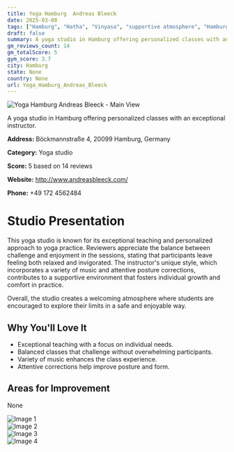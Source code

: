 ```yaml
---
title: Yoga Hamburg  Andreas Bleeck
date: 2025-03-08
tags: ["Hamburg", "Hatha", "Vinyasa", "supportive atmosphere", "Hamburg"]  
draft: false
summary: A yoga studio in Hamburg offering personalized classes with an exceptional instructor.
gm_reviews_count: 14
gm_totalScore: 5
gym_score: 3.7
city: Hamburg
state: None
country: None
url: Yoga_Hamburg_Andreas_Bleeck
---
```


<div className="aspect-[16/9] relative my-8">
  <img 
    src="https://lh3.googleusercontent.com/p/AF1QipMVrsMowaFwvLdLAjS5VYPiea2F3XlVnfjtQWM=w1920-h1080-k-no"
    alt="Yoga Hamburg  Andreas Bleeck - Main View"
    className="object-cover absolute inset-0 w-full h-full rounded-lg"
  />
</div>

A yoga studio in Hamburg offering personalized classes with an exceptional instructor.

**Address:** Böckmannstraße 4, 20099 Hamburg, Germany

**Category:** Yoga studio

**Score:** 5 based on 14 reviews

**Website:** http://www.andreasbleeck.com/

**Phone:** +49 172 4562484

# Studio Presentation

This yoga studio is known for its exceptional teaching and personalized approach to yoga practice. Reviewers appreciate the balance between challenge and enjoyment in the sessions, stating that participants leave feeling both relaxed and invigorated. The instructor's unique style, which incorporates a variety of music and attentive posture corrections, contributes to a supportive environment that fosters individual growth and comfort in practice.

Overall, the studio creates a welcoming atmosphere where students are encouraged to explore their limits in a safe and enjoyable way.

## Why You'll Love It

- Exceptional teaching with a focus on individual needs.
- Balanced classes that challenge without overwhelming participants.
- Variety of music enhances the class experience.
- Attentive corrections help improve posture and form.

## Areas for Improvement

None

<div className="grid grid-cols-1 xl:grid-cols-2 gap-4 my-8">
<div className="aspect-[4/3] relative"><img src="https://lh3.googleusercontent.com/p/AF1QipOGJdF8Zrli734le_-PNy3I2-Kw0hIasinb7Qaw=w1920-h1080-k-no" alt="Image 1" className="object-cover absolute inset-0 w-full h-full rounded-lg" /></div>
<div className="aspect-[4/3] relative"><img src="https://lh5.googleusercontent.com/p/AF1QipPEE-KonNciVNlb1SCahTsM8_KyocNHq293_c8=w1920-h1080-k-no" alt="Image 2" className="object-cover absolute inset-0 w-full h-full rounded-lg" /></div>
<div className="aspect-[4/3] relative"><img src="https://lh5.googleusercontent.com/p/AF1QipM6KNrqojnZjvTeRZC50tujUHUcl0vzu2eJZec=w1920-h1080-k-no" alt="Image 3" className="object-cover absolute inset-0 w-full h-full rounded-lg" /></div>
<div className="aspect-[4/3] relative"><img src="https://lh5.googleusercontent.com/p/AF1QipOr1kyEFEN9u70rC9WS92Rz69I4QxxDhnRDw-4=w1920-h1080-k-no" alt="Image 4" className="object-cover absolute inset-0 w-full h-full rounded-lg" /></div>
</div>
